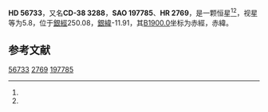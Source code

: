 {{Starbox begin
| name = HD 56733
}}
{{Starbox observe
| epoch = [[J2000.0|J2000.0]]
| constell = {{星座名待查}}<ref name=SIMBAD>{{cite web
 | url=http://simbad.u-strasbg.fr/simbad/sim-id?Ident=HR+2769
 | title =Pulsating variable Star
 | publisher=Centre de Données astronomiques de Strasbourg
 | work=SIMBAD
 | accessdate=2012-07-13}}</ref><ref name=DATA>{{cite web
 | url=http://vizier.u-strasbg.fr/viz-bin/VizieR-5?-out.add=.&-source=5050&-corr=PK=HR&-out.max=9999&HR=2769
 | title=VizieR Detailed Page
 | accessdate=2012-07-13
 | archive-date=2016-03-04
 | archive-url=https://web.archive.org/web/20160304234727/http://vizier.u-strasbg.fr/viz-bin/VizieR-5?-out.add=.&-source=5050&-corr=PK=HR&-out.max=9999&HR=2769
 | dead-url=no
 }}</ref>
| 星官 = 
| ra = {{RA|7|16|31.8}}<ref name=SIMBAD /><ref name=DATA />
| dec = {{DEC|-38|19|8}}<ref name=SIMBAD /><ref name=DATA />
| appmag_v = 5.8<ref name=SIMBAD /><ref name=DATA />
}}
{{Starbox character
| class = B4V<ref name=SIMBAD /><ref name=DATA />
| b-v = -0.13<ref name=SIMBAD /><ref name=DATA />
| u-b = -0.59<ref name=SIMBAD /><ref name=DATA />
| r-i = <ref name=SIMBAD /><ref name=DATA />
| variable = 
}}
{{Starbox astrometry
| radial_v = -0.59
| prop_mo_ra = 45
| parallax = 
| p_error = 
}}
{{Starbox catalog
| names =CD-38 3288，[[SAO星表|SAO]] 197785，[[HD星表|HD]] 56733，[[HR星表|HR]] 2769}}
{{Starbox reference |Simbad=HR+2769}}
{{Starbox end}}

'''HD 56733'''，又名'''CD-38 3288'''，'''SAO 197785'''、'''HR 2769'''，是一颗恒星<ref name=SIMBAD /><ref name=DATA />，视星等为5.8，位于[[銀道座標系|銀經]]250.08，[[銀道座標系|銀緯]]-11.91，其[[B1900.0|B1900.0]]坐标为赤經{{RA|7|13|4.3}}，赤緯{{DEC|-38|-11.91|26}}。

== 参考文献 ==
{{reflist}}

{{star-stub}}

[[Category:HD和HDE天體|56733]]
[[Category:HR天體|2769]]
[[Category:SAO天體|197785]]